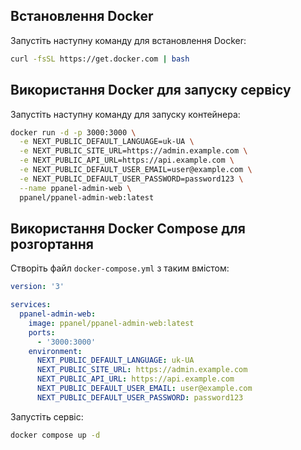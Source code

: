 ## Встановлення Docker

Запустіть наступну команду для встановлення Docker:

```bash
curl -fsSL https://get.docker.com | bash
```

## Використання Docker для запуску сервісу

Запустіть наступну команду для запуску контейнера:

```bash
docker run -d -p 3000:3000 \
  -e NEXT_PUBLIC_DEFAULT_LANGUAGE=uk-UA \
  -e NEXT_PUBLIC_SITE_URL=https://admin.example.com \
  -e NEXT_PUBLIC_API_URL=https://api.example.com \
  -e NEXT_PUBLIC_DEFAULT_USER_EMAIL=user@example.com \
  -e NEXT_PUBLIC_DEFAULT_USER_PASSWORD=password123 \
  --name ppanel-admin-web \
  ppanel/ppanel-admin-web:latest
```

## Використання Docker Compose для розгортання

Створіть файл `docker-compose.yml` з таким вмістом:

```yaml
version: '3'

services:
  ppanel-admin-web:
    image: ppanel/ppanel-admin-web:latest
    ports:
      - '3000:3000'
    environment:
      NEXT_PUBLIC_DEFAULT_LANGUAGE: uk-UA
      NEXT_PUBLIC_SITE_URL: https://admin.example.com
      NEXT_PUBLIC_API_URL: https://api.example.com
      NEXT_PUBLIC_DEFAULT_USER_EMAIL: user@example.com
      NEXT_PUBLIC_DEFAULT_USER_PASSWORD: password123
```

Запустіть сервіс:

```bash
docker compose up -d
```


<Giscus />
